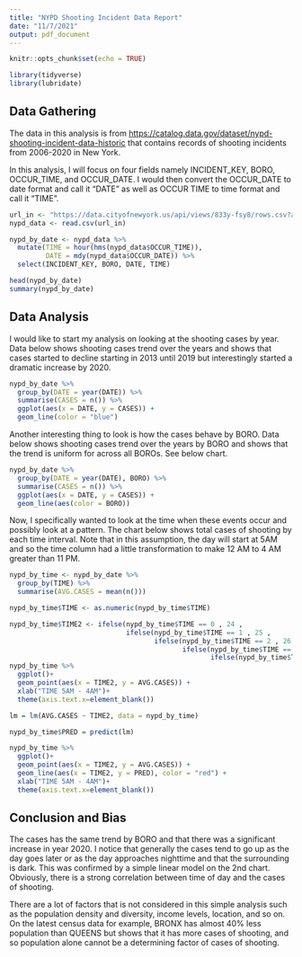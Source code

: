 ---
title: "NYPD Shooting Incident Data Report"
date: "11/7/2021"
output: pdf_document
---

```{r setup, include=FALSE}
knitr::opts_chunk$set(echo = TRUE)
```

```{r lib, include=FALSE}
library(tidyverse)
library(lubridate)
```

## Data Gathering
The data in this analysis is from <https://catalog.data.gov/dataset/nypd-shooting-incident-data-historic> that contains records of shooting incidents from 2006-2020 in New York.

In this analysis, I will focus on four fields namely INCIDENT_KEY, BORO, OCCUR_TIME, and OCCUR_DATE. I would then convert the OCCUR_DATE to date format and call it "DATE" as well as OCCUR TIME to time format and call it "TIME".
```{r Select_data}

url_in <- "https://data.cityofnewyork.us/api/views/833y-fsy8/rows.csv?accessType=DOWNLOAD"
nypd_data <- read.csv(url_in)

nypd_by_date <- nypd_data %>%
  mutate(TIME = hour(hms(nypd_data$OCCUR_TIME)),
         DATE = mdy(nypd_data$OCCUR_DATE)) %>%
  select(INCIDENT_KEY, BORO, DATE, TIME)

head(nypd_by_date)
summary(nypd_by_date)
```
## Data Analysis

I would like to start my analysis on looking at the shooting cases by year.\
Data below shows shooting cases trend over the years and shows that cases started to decline starting in 2013 until 2019 but interestingly started a dramatic increase by 2020.

```{r year, message = FALSE}
nypd_by_date %>% 
  group_by(DATE = year(DATE)) %>%
  summarise(CASES = n()) %>% 
  ggplot(aes(x = DATE, y = CASES)) +
  geom_line(color = "blue")
```

Another interesting thing to look is how the cases behave by BORO. Data below shows shooting cases trend over the years by BORO and shows that the trend is uniform for across all BOROs. See below chart.

```{r year_by_boro, message = FALSE}
nypd_by_date %>% 
  group_by(DATE = year(DATE), BORO) %>%
  summarise(CASES = n()) %>% 
  ggplot(aes(x = DATE, y = CASES)) +
  geom_line(aes(color = BORO))
```

Now, I specifically wanted to look at the time when these events occur and possibly look at a pattern. The chart below shows total cases of shooting by each time interval. Note that in this assumption, the day will start at 5AM and so the time column had a little transformation to make 12 AM to 4 AM greater than 11 PM.

```{r by_time, message = FALSE}
nypd_by_time <- nypd_by_date %>%
  group_by(TIME) %>%
  summarise(AVG.CASES = mean(n()))

nypd_by_time$TIME <- as.numeric(nypd_by_time$TIME)

nypd_by_time$TIME2 <- ifelse(nypd_by_time$TIME == 0 , 24 ,
                             ifelse(nypd_by_time$TIME == 1 , 25 , 
                                    ifelse(nypd_by_time$TIME == 2 , 26 , 
                                           ifelse(nypd_by_time$TIME == 3 , 27 , 
                                                  ifelse(nypd_by_time$TIME == 4 , 28, nypd_by_time$TIME)))))
nypd_by_time %>%
  ggplot()+
  geom_point(aes(x = TIME2, y = AVG.CASES)) +
  xlab("TIME 5AM - 4AM")+
  theme(axis.text.x=element_blank())
```



```{r pred, message = FALSE}
lm = lm(AVG.CASES ~ TIME2, data = nypd_by_time)  

nypd_by_time$PRED = predict(lm)

nypd_by_time %>%
  ggplot()+
  geom_point(aes(x = TIME2, y = AVG.CASES)) +
  geom_line(aes(x = TIME2, y = PRED), color = "red") +
  xlab("TIME 5AM - 4AM")+
  theme(axis.text.x=element_blank())
```

## Conclusion and Bias


The cases has the same trend by BORO and that there was a significant increase in year 2020. I notice that generally the cases tend to go up as the day goes later or as the day approaches nighttime and that the surrounding is dark. This was confirmed by a simple linear model on the 2nd chart. Obviously, there is a strong correlation between time of day and the cases of shooting.

There are a lot of factors that is not considered in this simple analysis such as the population density and diversity, income levels, location, and so on.  On the latest census data for example, BRONX has almost 40% less population than QUEENS but shows that it has more cases of shooting, and so population alone cannot be a determining factor of cases of shooting. 
